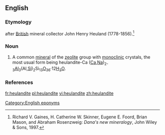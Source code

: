 ==English==

===Etymology===
{{suffix|Heuland|ite|lang=en}} after [[British]] mineral collector John Henry Heuland (1778-1856).<ref>Richard V. Gaines, H. Catherine W. Skinner, Eugene E. Foord, Brian Mason, and Abraham Rosenzweig: ''Dana's new mineralogy'', John Wiley & Sons, 1997.</ref>

===Noun===
{{en-noun|~}}

# {{context|mineral|lang=en}} A common [[mineral]] of the [[zeolite]] group with [[monoclinic]] crystals, the most usual form being heulandite-Ca ([[calcium|Ca]],[[sodium|Na]])<sub>2-3</sub>[[aluminum|Al]]<sub>3</sub>(Al,[[silicon|Si]])<sub>2</sub>Si<sub>13</sub>[[oxygen|O]]<sub>36</sub>·12[[water|H<sub>2</sub>O]].

===References===
<references/>

[[Category:English eponyms]]

[[fr:heulandite]]
[[pl:heulandite]]
[[vi:heulandite]]
[[zh:heulandite]]